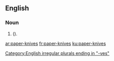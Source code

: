 ==English==

===Noun===
{{head|en|head=[[paper]]-[[knives]]}}
# {{plural of|paper-knife|lang=en|nodot=1}} ({{alternative spelling of|paperknives|lang=en|nocap=1|nodot=1}}).

[[Category:English irregular plurals ending in "-ves"]]

[[ar:paper-knives]]
[[fr:paper-knives]]
[[ku:paper-knives]]
